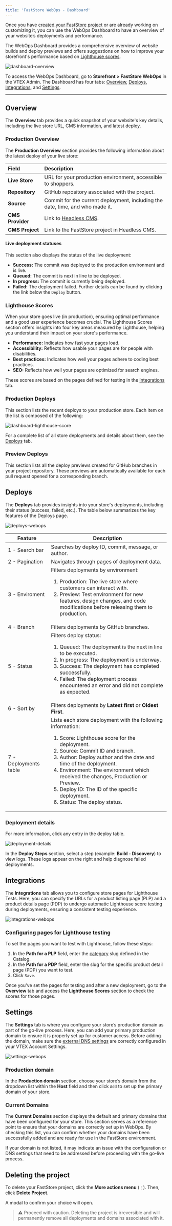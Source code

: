 ```yaml
---
title: 'FastStore WebOps - Dashboard'
---
```


Once you have [created your FastStore project](https://developers.vtex.com/docs/guides/faststore/1-onboarding-starting-the-project#step-2-deploying-the-project) or are already working on customizing it, you can use the WebOps Dashboard to have an overview of your website’s deployments and performance.

The WebOps Dashboard provides a comprehensive overview of website builds and deploy previews and offers suggestions on how to improve your storefront's performance based on [Lighthouse scores](https://developer.chrome.com/docs/lighthouse/performance/performance-scoring).

![dashboard-overview](https://cdn.jsdelivr.net/gh/vtexdocs/dev-portal-content@EDU-14723-faststore-dashboard/images/dashboard-overview.png)

To access the WebOps Dashboard, go to **Storefront > FastStore WebOps** in the VTEX Admin. The Dashboard has four tabs: [Overview](#overview), [Deploys](#deploys), [Integrations](#integrations), and [Settings](#settings).

---

## Overview

The **Overview** tab provides a quick snapshot of your website's key details, including the live store URL, CMS information, and latest deploy.

### Production Overview

The **Production Overview** section provides the following information about the latest deploy of your live store:

| Field                 | Description                                                                                                                                                                                          |
| :-------------------- | :----------------------------------------------------------------------------------------------- |
| **Live Store**        | URL for your production environment, accessible to shoppers.                                     |
| **Repository**        | GitHub repository associated with the project.                                                   |
| **Source**            | Commit for the current deployment, including the date, time, and who made it.                    |
| **CMS Provider**      | Link to [Headless CMS](https://developers.vtex.com/docs/guides/faststore/headless-cms-overview). |
| **CMS Project**       | Link to the FastStore project in Headless CMS.                                                   |

#### Live deployment statuses

This section also displays the status of the live deployment:

- **Success:** The commit was deployed to the production environment and is live.
- **Queued:** The commit is next in line to be deployed.
- **In progress:** The commit is currently being deployed.
- **Failed:** The deployment failed. Further details can be found by clicking the link below the `Deploy` button.

### Lighthouse Scores

When your store goes live (in production), ensuring optimal performance and a good user experience becomes crucial. The Lighthouse Scores section offers insights into four key areas measured by Lighthouse, helping you understand their impact on your store's performance.

- **Performance:** Indicates how fast your pages load.
- **Accessibility:** Reflects how usable your pages are for people with disabilities.
- **Best practices:** Indicates how well your pages adhere to coding best practices.
- **SEO:** Reflects how well your pages are optimized for search engines.

These scores are based on the pages defined for testing in the [Integrations](#integrations) tab.

### Production Deploys

This section lists the recent deploys to your production store. Each item on the list is composed of the following:

![dashboard-lighthouse-score](https://vtexhelp.vtexassets.com/assets/docs/src/dashboard-production-deploys___840fcb7b30bc2c7a1e4e5d1d255a58f9.png)

For a complete list of all store deployments and details about them, see the [Deploys](#deploys) tab.

### Preview Deploys

This section lists all the deploy previews created for GitHub branches in your project repository. These previews are automatically available for each pull request opened for a corresponding branch.

## Deploys

The **Deploys** tab provides insights into your store's deployments, including their status (success, failed, etc.). The table below summarizes the key features of the Deploys page.

![deploys-webops](https://cdn.jsdelivr.net/gh/vtexdocs/dev-portal-content@EDU-14723-faststore-dashboard/images/deploys-webops.png)

| **Feature** | Description |
| ----------- | ----------- |
| 1 - Search bar | Searches by deploy ID, commit, message, or author. |
| 2 - Pagination | Navigates through pages of deployment data. |
| 3 - Enviroment | Filters deployments by environment: <ol><li>Production: The live store where customers can interact with. </li><li>Preview: Test environment for new features, design changes, and code modifications before releasing them to production.</li></ol> |
| 4 - Branch | Filters deployments by GitHub branches. |
| 5 - Status | Filters deploy status: <ol><li>Queued: The deployment is the next in line to be executed.</li><li>In progress: The deployment is underway.</li><li>Success: The deployment has completed successfully.</li><li>Failed: The deployment process encountered an error and did not complete as expected.</li></ol> |
| 6 - Sort by | Filters deployments by **Latest first** or **Oldest First**. |
| 7 - Deployments table | Lists each store deployment with the following information: <ol><li>Score: Lighthouse score for the deployment.</li><li>Source: Commit ID and branch.</li><li>Author: Deploy author and the date and time of the deployment.</li><li>Environment: The environment which received the changes, Production or Preview.</li><li>Deploy ID: The ID of the specific deployment.</li><li>Status: The deploy status.</li></ol>

### Deployment details

For more information, click any entry in the deploy table.

![deployment-details](https://cdn.jsdelivr.net/gh/vtexdocs/dev-portal-content@EDU-14723-faststore-dashboard/images/deployment-details.gif)

In the **Deploy Steps** section, select a step (example: **Build - Discovery**) to view logs. These logs appear on the right and help diagnose failed deployments.

## Integrations

The **Integrations** tab allows you to configure store pages for Lighthouse Tests. Here, you can specify the URLs for a product listing page (PLP) and a product details page (PDP) to undergo automatic Lighthouse score testing during deployments, ensuring a consistent testing experience.

![integrations-webops](https://cdn.jsdelivr.net/gh/vtexdocs/dev-portal-content@EDU-14723-faststore-dashboard/images/integrations-webops.png)

### Configuring pages for Lighthouse testing

To set the pages you want to test with Lighthouse, follow these steps:

1. In the **Path for a PLP** field, enter the [category](https://help.vtex.com/en/tutorial/what-is-a-category--6HV4Q3E2FauUoOQoiCCgCg) slug defined in the Catalog.
2. In the **Path for a PDP** field, enter the slug for the specific product detail page (PDP) you want to test.
3. Click `Save`.

Once you've set the pages for testing and after a new deployment, go to the **Overview** tab and access the **Lighthouse Scores** section to check the scores for those pages.

## Settings

The **Settings** tab is where you configure your store’s production domain as part of the go-live process. Here, you can add your primary production domain to ensure it is properly set up for customer access. Before adding the domain, make sure the [external DNS settings](https://developers.vtex.com/docs/guides/faststore/go-live-1-configuring-external-dns) are correctly configured in your VTEX Account Settings.

![settings-webops](https://cdn.jsdelivr.net/gh/vtexdocs/dev-portal-content@EDU-14723-faststore-dashboard/images/settings-webops.png)

### Production domain

In the **Production domain** section, choose your store’s domain from the dropdown list within the **Host** field and then click `Add` to set up the primary domain of your store.

### Current Domains

The **Current Domains** section displays the default and primary domains that have been configured for your store. This section serves as a reference point to ensure that your domains are correctly set up in WebOps. By checking this list, you can confirm whether your domains have been successfully added and are ready for use in the FastStore environment. 

If your domain is not listed, it may indicate an issue with the configuration or DNS settings that need to be addressed before proceeding with the go-live process.

## Deleting the project

To delete your FastStore project, click the **More actions menu** (`⋮`). Then, click **Delete Project**.

A modal to confirm your choice will open.

> ⚠️ Proceed with caution. Deleting the project is irreversible and will permanently remove all deployments and domains associated with it.
